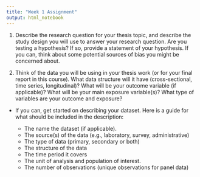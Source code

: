 ```yaml
---
title: "Week 1 Assignment"
output: html_notebook
---
```


1. Describe the research question for your thesis topic, and describe the study design you will use to answer your research question. Are you testing a hypothesis? If so, provide a statement of your hypothesis. If you can, think about some potential sources of bias you might be concerned about.

2. Think of the data you will be using in your thesis work (or for your final report in this course). What data structure will it have (cross-sectional, time series, longitudinal)? What will be your outcome variable (if applicable)? What will be your main exposure variable(s)? What type of variables are your outcome and exposure? 

  - If you can, get started on describing your dataset. Here is a guide for what should be included in the description: 
  
    - The name the dataset (if applicable).
    - The source(s) of the data (e.g., laboratory, survey, administrative)
    - The type of data (primary, secondary or both)
    - The structure of the data
    - The time period it covers
    - The unit of analysis and population of interest.
    - The number of observations (unique observations for panel data)